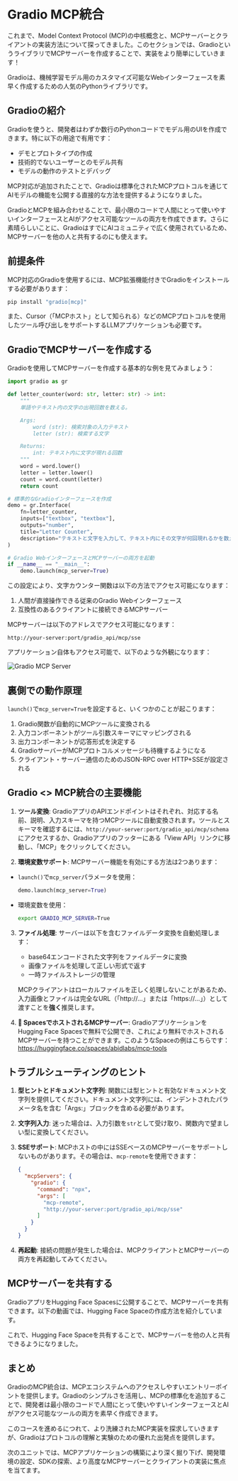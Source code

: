 # Gradio MCP統合

これまで、Model Context Protocol (MCP)の中核概念と、MCPサーバーとクライアントの実装方法について探ってきました。このセクションでは、GradioというライブラリでMCPサーバーを作成することで、実装をより簡単にしていきます！

<Tip>

Gradioは、機械学習モデル用のカスタマイズ可能なWebインターフェースを素早く作成するための人気のPythonライブラリです。

</Tip>

## Gradioの紹介

Gradioを使うと、開発者はわずか数行のPythonコードでモデル用のUIを作成できます。特に以下の用途で有用です：

- デモとプロトタイプの作成
- 技術的でないユーザーとのモデル共有
- モデルの動作のテストとデバッグ

MCP対応が追加されたことで、Gradioは標準化されたMCPプロトコルを通じてAIモデルの機能を公開する直接的な方法を提供するようになりました。

GradioとMCPを組み合わせることで、最小限のコードで人間にとって使いやすいインターフェースとAIがアクセス可能なツールの両方を作成できます。さらに素晴らしいことに、GradioはすでにAIコミュニティで広く使用されているため、MCPサーバーを他の人と共有するのにも使えます。

## 前提条件

MCP対応のGradioを使用するには、MCP拡張機能付きでGradioをインストールする必要があります：

```bash
pip install "gradio[mcp]"
```

また、Cursor（「MCPホスト」として知られる）などのMCPプロトコルを使用したツール呼び出しをサポートするLLMアプリケーションも必要です。

## GradioでMCPサーバーを作成する

Gradioを使用してMCPサーバーを作成する基本的な例を見てみましょう：

```python
import gradio as gr

def letter_counter(word: str, letter: str) -> int:
    """
    単語やテキスト内の文字の出現回数を数える。

    Args:
        word (str): 検索対象の入力テキスト
        letter (str): 検索する文字

    Returns:
        int: テキスト内に文字が現れる回数
    """
    word = word.lower()
    letter = letter.lower()
    count = word.count(letter)
    return count

# 標準的なGradioインターフェースを作成
demo = gr.Interface(
    fn=letter_counter,
    inputs=["textbox", "textbox"],
    outputs="number",
    title="Letter Counter",
    description="テキストと文字を入力して、テキスト内にその文字が何回現れるかを数えます。"
)

# Gradio WebインターフェースとMCPサーバーの両方を起動
if __name__ == "__main__":
    demo.launch(mcp_server=True)
```

この設定により、文字カウンター関数は以下の方法でアクセス可能になります：

1. 人間が直接操作できる従来のGradio Webインターフェース
2. 互換性のあるクライアントに接続できるMCPサーバー

MCPサーバーは以下のアドレスでアクセス可能になります：
```
http://your-server:port/gradio_api/mcp/sse
```

アプリケーション自体もアクセス可能で、以下のような外観になります：

![Gradio MCP Server](https://huggingface.co/datasets/mcp-course/images/resolve/main/unit1/7.png)

## 裏側での動作原理

`launch()`で`mcp_server=True`を設定すると、いくつかのことが起こります：

1. Gradio関数が自動的にMCPツールに変換される
2. 入力コンポーネントがツール引数スキーマにマッピングされる
3. 出力コンポーネントが応答形式を決定する
4. GradioサーバーがMCPプロトコルメッセージも待機するようになる
5. クライアント・サーバー通信のためのJSON-RPC over HTTP+SSEが設定される

## Gradio <> MCP統合の主要機能

1. **ツール変換**: GradioアプリのAPIエンドポイントはそれぞれ、対応する名前、説明、入力スキーマを持つMCPツールに自動変換されます。ツールとスキーマを確認するには、`http://your-server:port/gradio_api/mcp/schema`にアクセスするか、Gradioアプリのフッターにある「View API」リンクに移動し、「MCP」をクリックしてください。

2. **環境変数サポート**: MCPサーバー機能を有効にする方法は2つあります：
- `launch()`で`mcp_server`パラメータを使用：
  ```python
  demo.launch(mcp_server=True)
  ```
- 環境変数を使用：
  ```bash
  export GRADIO_MCP_SERVER=True
  ```

3. **ファイル処理**: サーバーは以下を含むファイルデータ変換を自動処理します：
   - base64エンコードされた文字列をファイルデータに変換
   - 画像ファイルを処理して正しい形式で返す
   - 一時ファイルストレージの管理

   MCPクライアントはローカルファイルを正しく処理しないことがあるため、入力画像とファイルは完全なURL（「http://...」または「https://...」）として渡すことを**強く**推奨します。

4. **🤗 SpacesでホストされるMCPサーバー**: GradioアプリケーションをHugging Face Spacesで無料で公開でき、これにより無料でホストされるMCPサーバーを持つことができます。このようなSpaceの例はこちらです：https://huggingface.co/spaces/abidlabs/mcp-tools

## トラブルシューティングのヒント

1. **型ヒントとドキュメント文字列**: 関数には型ヒントと有効なドキュメント文字列を提供してください。ドキュメント文字列には、インデントされたパラメータ名を含む「Args:」ブロックを含める必要があります。

2. **文字列入力**: 迷った場合は、入力引数を`str`として受け取り、関数内で望ましい型に変換してください。

3. **SSEサポート**: MCPホストの中にはSSEベースのMCPサーバーをサポートしないものがあります。その場合は、`mcp-remote`を使用できます：
   ```json
   {
     "mcpServers": {
       "gradio": {
         "command": "npx",
         "args": [
           "mcp-remote",
           "http://your-server:port/gradio_api/mcp/sse"
         ]
       }
     }
   }
   ```

4. **再起動**: 接続の問題が発生した場合は、MCPクライアントとMCPサーバーの両方を再起動してみてください。

## MCPサーバーを共有する

GradioアプリをHugging Face Spacesに公開することで、MCPサーバーを共有できます。以下の動画では、Hugging Face Spaceの作成方法を紹介しています。

<Youtube id="3bSVKNKb_PY" />

これで、Hugging Face Spaceを共有することで、MCPサーバーを他の人と共有できるようになりました。

## まとめ

GradioのMCP統合は、MCPエコシステムへのアクセスしやすいエントリーポイントを提供します。Gradioのシンプルさを活用し、MCPの標準化を追加することで、開発者は最小限のコードで人間にとって使いやすいインターフェースとAIがアクセス可能なツールの両方を素早く作成できます。

このコースを進めるにつれて、より洗練されたMCP実装を探求していきますが、Gradioはプロトコルの理解と実験のための優れた出発点を提供します。

次のユニットでは、MCPアプリケーションの構築により深く掘り下げ、開発環境の設定、SDKの探索、より高度なMCPサーバーとクライアントの実装に焦点を当てます。 
